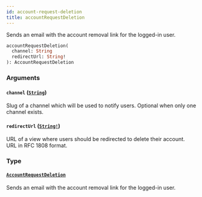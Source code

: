 ```yaml
---
id: account-request-deletion
title: accountRequestDeletion
---
```


Sends an email with the account removal link for the logged-in user.

```graphql
accountRequestDeletion(
  channel: String
  redirectUrl: String!
): AccountRequestDeletion

```

### Arguments

#### `channel` ([`String`](/docs/developer/api-reference/scalars/string))

Slug of a channel which will be used to notify users. Optional when only one channel exists.

#### `redirectUrl` ([`String!`](/docs/developer/api-reference/scalars/string))

URL of a view where users should be redirected to delete their account. URL in RFC 1808 format.

### Type

#### [`AccountRequestDeletion`](/docs/developer/api-reference/objects/account-request-deletion)

Sends an email with the account removal link for the logged-in user.
